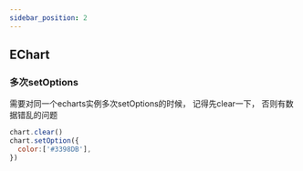```yaml
---
sidebar_position: 2
---
```


## EChart

### 多次setOptions

需要对同一个echarts实例多次setOptions的时候，
记得先clear一下， 否则有数据错乱的问题
```js
chart.clear()
chart.setOption({
  color:['#3398DB'],
})
```
